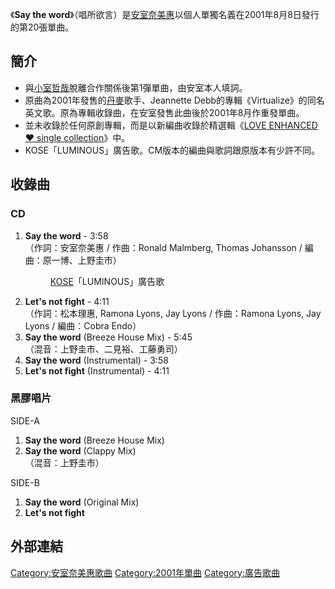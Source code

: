 {{Infobox Single
| Name           = Say the word<br /><small>唱所欲言</small>
| Artist         = [[安室奈美惠|安室奈美惠]]
| Album          = [[LOVE_ENHANCED_♥_single_collection|LOVE ENHANCED ♥ single collection]]
| Cover          = Say_the_word.JPG
| A-side         = Say the word
| B-side         = Let's not fight
| Released       = 2001年8月8日（CD）<br />2001年9月12日（[[黑膠唱片|黑膠唱片]]）
| Genre          = [[J-POP|J-POP]]、[[R&B|R&B]]
| Format         = 
| Recorded       = 
| Length         = 22分13秒
| Label          = [[avex_trax|avex trax]]（CD）<br />Rhythm REPUBLIC（黑膠唱片）
| Writer         = 
| Producer       = 
| Certification  = 
| Chart position = * 週間最高排行第3位（[[Oricon公信榜|Oricon]]）
* 2003年度年間順位109位（Oricon）
| Last single    = [[think_of_me/no_more_tears|think of me／no more tears]]<br />（2001年）
| This single    = '''Say the word'''<br/>（2001年）
| Next single    = [[I_WILL_(安室奈美惠單曲)|I WILL]]<br/>（2002年）
}}

《'''Say the word'''》（唱所欲言）是[[安室奈美惠|安室奈美惠]]以個人單獨名義在2001年8月8日發行的第20張單曲。

==簡介==
*與[[小室哲哉|小室哲哉]]脫離合作關係後第1彈單曲，由安室本人填詞。
*原曲為2001年發售的[[丹麥|丹麥]]歌手、Jeannette Debb的專輯《Virtualize》的同名英文歌。原為專輯收錄曲，在安室發售此曲後於2001年8月作重發單曲。
*並未收錄於任何原創專輯，而是以新編曲收錄於精選輯《[[LOVE_ENHANCED_♥_single_collection|LOVE ENHANCED ♥ single collection]]》中。
*KOSE「LUMINOUS」廣告歌。CM版本的編曲與歌詞跟原版本有少許不同。

==收錄曲==
===CD===
# '''Say the word''' - 3:58<br />（作詞：安室奈美惠 / 作曲：Ronald Malmberg, Thomas Johansson / 編曲：原一博、上野圭市）
#:[[高絲|KOSE]]「LUMINOUS」廣告歌
# '''Let's not fight''' - 4:11<br />（作詞：松本理惠, Ramona Lyons, Jay Lyons / 作曲：Ramona Lyons, Jay Lyons / 編曲：Cobra Endo）
# '''Say the word''' (Breeze House Mix) - 5:45<br />（混音：上野圭市、二見裕、工藤勇司）
# '''Say the word''' (Instrumental) - 3:58
# '''Let's not fight''' (Instrumental) - 4:11

===黑膠唱片===
SIDE-A
# '''Say the word''' (Breeze House Mix)
# '''Say the word''' (Clappy Mix)<br />（混音：上野圭市）
SIDE-B
# '''Say the word''' (Original Mix)
# '''Let's not fight'''

==外部連結==
{{安室奈美惠}}

{{Single-stub}}

[[Category:安室奈美惠歌曲|Category:安室奈美惠歌曲]]
[[Category:2001年單曲|Category:2001年單曲]]
[[Category:廣告歌曲|Category:廣告歌曲]]